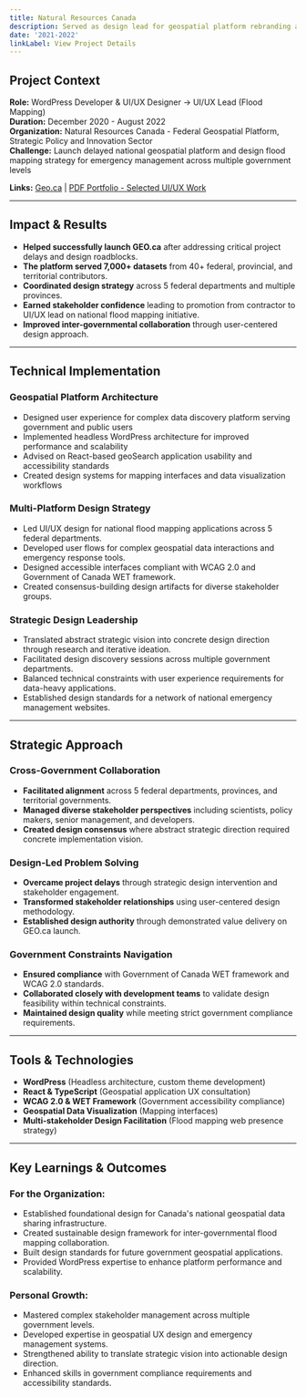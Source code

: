 ```yaml
---
title: Natural Resources Canada
description: Served as design lead for geospatial platform rebranding and co-ordinated the development of a web presence for a multi-departmental flood mapping strategy.
date: '2021-2022'
linkLabel: View Project Details
---
```


## Project Context

**Role:** WordPress Developer & UI/UX Designer → UI/UX Lead (Flood Mapping)  
**Duration:** December 2020 - August 2022  
**Organization:** Natural Resources Canada - Federal Geospatial Platform, Strategic Policy and Innovation Sector  
**Challenge:** Launch delayed national geospatial platform and design flood mapping strategy for emergency management across multiple government levels

**Links:** <a href="https://geo.ca/home/" target="_blank">Geo.ca</a> | <a href="/Ken-Chase-Portfolio-2025-08-11.pdf" target="_blank">PDF Portfolio - Selected UI/UX Work</a>

---

## Impact & Results

- **Helped successfully launch GEO.ca** after addressing critical project delays and design roadblocks.
- **The platform served 7,000+ datasets** from 40+ federal, provincial, and territorial contributors.
- **Coordinated design strategy** across 5 federal departments and multiple provinces.
- **Earned stakeholder confidence** leading to promotion from contractor to UI/UX lead on national flood mapping initiative.
- **Improved inter-governmental collaboration** through user-centered design approach.

---

## Technical Implementation

### Geospatial Platform Architecture

- Designed user experience for complex data discovery platform serving government and public users
- Implemented headless WordPress architecture for improved performance and scalability
- Advised on React-based geoSearch application usability and accessibility standards
- Created design systems for mapping interfaces and data visualization workflows

### Multi-Platform Design Strategy

- Led UI/UX design for national flood mapping applications across 5 federal departments.
- Developed user flows for complex geospatial data interactions and emergency response tools.
- Designed accessible interfaces compliant with WCAG 2.0 and Government of Canada WET framework.
- Created consensus-building design artifacts for diverse stakeholder groups.

### Strategic Design Leadership

- Translated abstract strategic vision into concrete design direction through research and iterative ideation.
- Facilitated design discovery sessions across multiple government departments.
- Balanced technical constraints with user experience requirements for data-heavy applications.
- Established design standards for a network of national emergency management websites.

---

## Strategic Approach

### Cross-Government Collaboration

- **Facilitated alignment** across 5 federal departments, provinces, and territorial governments.
- **Managed diverse stakeholder perspectives** including scientists, policy makers, senior management, and developers.
- **Created design consensus** where abstract strategic direction required concrete implementation vision.

### Design-Led Problem Solving

- **Overcame project delays** through strategic design intervention and stakeholder engagement.
- **Transformed stakeholder relationships** using user-centered design methodology.
- **Established design authority** through demonstrated value delivery on GEO.ca launch.

### Government Constraints Navigation

- **Ensured compliance** with Government of Canada WET framework and WCAG 2.0 standards.
- **Collaborated closely with development teams** to validate design feasibility within technical constraints.
- **Maintained design quality** while meeting strict government compliance requirements.

---

## Tools & Technologies

- **WordPress** (Headless architecture, custom theme development)
- **React & TypeScript** (Geospatial application UX consultation)
- **WCAG 2.0 & WET Framework** (Government accessibility compliance)
- **Geospatial Data Visualization** (Mapping interfaces)
- **Multi-stakeholder Design Facilitation** (Flood mapping web presence strategy)

---

## Key Learnings & Outcomes

### For the Organization:

- Established foundational design for Canada's national geospatial data sharing infrastructure.
- Created sustainable design framework for inter-governmental flood mapping collaboration.
- Built design standards for future government geospatial applications.
- Provided WordPress expertise to enhance platform performance and scalability.

### Personal Growth:

- Mastered complex stakeholder management across multiple government levels.
- Developed expertise in geospatial UX design and emergency management systems.
- Strengthened ability to translate strategic vision into actionable design direction.
- Enhanced skills in government compliance requirements and accessibility standards.
